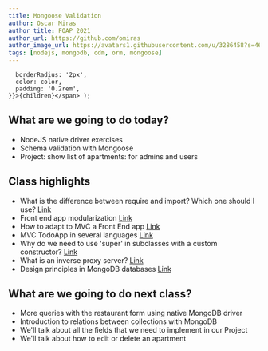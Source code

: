 ```yaml
---
title: Mongoose Validation
author: Oscar Miras
author_title: FOAP 2021
author_url: https://github.com/omiras
author_image_url: https://avatars1.githubusercontent.com/u/3286458?s=460&v=4
tags: [nodejs, mongodb, odm, orm, mongoose]
---
```


      borderRadius: '2px',
      color: color,
      padding: '0.2rem',
    }}>{children}</span> );

## __<Highlight color="#ff8000">What are we going to do today?</Highlight>__

* NodeJS native driver exercises
* Schema validation with Mongoose
* Project: show list of apartments: for admins and users

## __<Highlight color="#ff8000">Class highlights</Highlight>__ 

* What is the difference between require and import? Which one should I use? [Link](https://stackoverflow.com/questions/46677752/the-difference-between-requirex-and-import-x/46677972)
* Front end app modularization [Link](https://github.com/omiras/hangman-ajax-app)
* How to adapt to MVC a Front End app [Link](https://gist.github.com/kamikaze-lab/718b708b9b4ba76e6b7a)
* MVC TodoApp in several languages [Link](http://todomvc.com/)
* Why do we need to use 'super' in subclasses with a custom constructor? [Link](https://css-tricks.com/what-is-super-in-javascript/#:~:text=Calling%20super()%20essentially%20lets,is%20just%20the%20JavaScript%20Object.)
* What is an inverse proxy server? [Link](https://es.wikipedia.org/wiki/Proxy_inverso)
* Design principles in MongoDB databases [Link](https://developer.mongodb.com/article/mongodb-schema-design-best-practices/)

## __<Highlight color="#ff8000">What are we going to do next class?</Highlight>__

* More queries with the restaurant form using native MongoDB driver
* Introduction to relations between collections with MongoDB
* We'll talk about all the fields that we need to implement in our Project
* We'll talk about how to edit or delete an apartment


